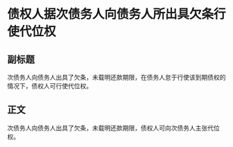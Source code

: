 # 债权人据次债务人向债务人所出具欠条行使代位权
## 副标题
次债务人向债务人出具了欠条，未载明还款期限，在债务人怠于行使该到期债权的情况下，债权人可行使代位权。
## 正文
次债务人向债务人出具了欠条，未载明还款期限，债权人可向次债务人主张代位权。
